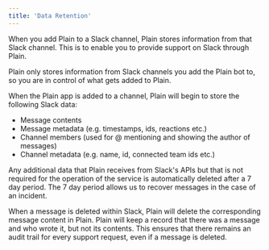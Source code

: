 ```yaml
---
title: 'Data Retention'
---
```


When you add Plain to a Slack channel, Plain stores information from that Slack channel. This is to enable you to provide support on Slack through Plain.

Plain only stores information from Slack channels you add the Plain bot to, so you are in control of what gets added to Plain.

When the Plain app is added to a channel, Plain will begin to store the following Slack data:

- Message contents
- Message metadata (e.g. timestamps, ids, reactions etc.)
- Channel members (used for @ mentioning and showing the author of messages)
- Channel metadata (e.g. name, id, connected team ids etc.)

Any additional data that Plain receives from Slack's APIs but that is not required for the operation of the service is automatically deleted after a 7 day period. The 7 day period allows us to recover messages in the case of an incident.

When a message is deleted within Slack, Plain will delete the corresponding message content in Plain. Plain will keep a record that there was a message and who wrote it, but not its contents. This ensures that there remains an audit trail for every support request, even if a message is deleted.